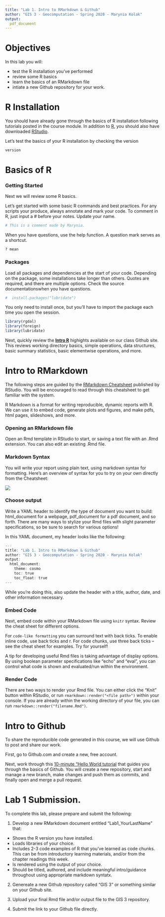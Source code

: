 ```yaml
---
title: "Lab 1. Intro to RMarkdown & Github"
author: "GIS 3 - Geocomputation - Spring 2020 - Marynia Kolak"
output:
  pdf_document
---
```


# Objectives
In this lab you will:

* test the R installation you've performed
* review some R basics
* learn the basics of an RMarkdown file
* intiate a new Github repository for your work.


# R Installation
You should have already gone through the basics of R installation following tutorials posted in the course module. In addition to [R](https://www.r-project.org/), you should also have downloaded [RStudio](https://rstudio.com/products/rstudio/download/). 

Let's test the basics of your R installation by checking the version
```r
version
```

# Basics of R

### Getting Started
Next we will review some R basics. 

Let’s get started with some basic R commands and best practices. For any scripts your produce, always annotate and mark your code. To comment in R, just input a # before your notes. Update your name.
```r
# This is a comment made by Marynia.
```


When you have questions, use the help function. A question mark serves as a shortcut.
```r
? mean
```


### Packages
Load all packages and dependencies at the start of your code. Depending on the package, some installations take longer than others. Quotes are required, and there are multiple options. Check the source documentationswhen you have questions.
```r
#  install.packages("lubridate")
```

You only need to install once, but you’ll have to import the package each time you open the session.
```r
library(rgdal)
library(foreign)
library(lubridate)
```

Next, quickly review the **[Intro R](https://github.com/Makosak/GIS3-Teaching/blob/master/Labs/IntroR.pdf)** highights available on our class Github site. This reviews working directory basics, simple operations, data structures, basic summary statistics, basic elementwise operations, and more. 

# Intro to RMarkdown
The following steps are guided by the [RMarkdown Cheatsheet](https://rstudio.com/wp-content/uploads/2015/02/rmarkdown-cheatsheet.pdf) published by RStudio. You will be encouraged to read through this cheatsheet to get familiar with the system.

R Markdown is a format for writing reproducible, dynamic reports with R. We can use it to embed code, generate plots and figures, and make pdfs, html pages, slideshows, and more.

### Opening an RMarkdown file
Open an Rmd template in RStudio to start, or saving a text file with an .Rmd extension. You can also edit an existing .Rmd file.

### Markdown Syntax
You will write your report using plain text, using markdown syntax for formatting. Here's an overview of syntax for you to try on your own directly from the Cheatsheet:


![](syntax.png) 

### Choose output
Write a YAML header to identify the type of document you want to build: html_document for a webpage, pdf_document for a pdf document, and so forth. There are many ways to stylize your Rmd files with slight parameter specifications, so be sure to search for various options!

In this YAML document, my header looks like the following:

```r
---
title: "Lab 1. Intro to RMarkdown & Github"
author: "GIS 3 - Geocomputation - Spring 2020 - Marynia Kolak"
output:
  html_document:
    theme: cosmo
    toc: true
    toc_float: true
---
```

While you're doing this, also update the header with a title, author, date, and other information necessary.

### Embed Code
Next, embed code within your RMarkdown file using `knitr` syntax. Review the cheat sheet for different options.

For `code-like formatting` you can surround text with back ticks. To enable inline code, use back ticks and r. For code chunks, use three back ticks -- see the cheat sheet for examples. Try for yourself!

A tip for developing useful Rmd files is taking advantage of display options. By using boolean parameter specifications like "echo" and "eval", you can control what code is shown and evaluated/run within the environment.

### Render Code
There are two ways to render your Rmd file. You can either click the "Knit" button within RStudio, or run `rmarkdown::render("<file path>")` within your console. If you are already within the working directory of your file, you can run `rmarkdown::render("filename.Rmd")`.

# Intro to Github
To share the reproducible code generated in this course, we will use Github to post and share our work.

First, go to Github.com and create a new, free account.

Next, work through this [10-minute "Hello World tutorial](https://guides.github.com/activities/hello-world/) that guides you through the basics of Github. You will create a new repository, start and manage a new branch, make changes and push them as commits, and finally open and merge a pull request.

# Lab 1 Submission.
To complete this lab, please prepare and submit the following:

1. Develop a new RMarkdown document entitled "Lab1_YourLastName" that:
  + Shows the R version you have installed.
  + Loads libraries of your choice.
  + Includes 2-3 code examples of R that you've learned as code chunks. This can be from introductory learning materials, and/or from the chapter readings this week.
  + Is rendered using the output of your choice.
  + Should be titled, authored, and include meaningful intro/guidance throughout using appropriate markdown syntatx.
 
2. Genereate a new Github repository called "GIS 3" or something similar on your Github site.

3. Upload your final Rmd file and/or output file to the GIS 3 repository.

4. Submit the link to your Github file directly.